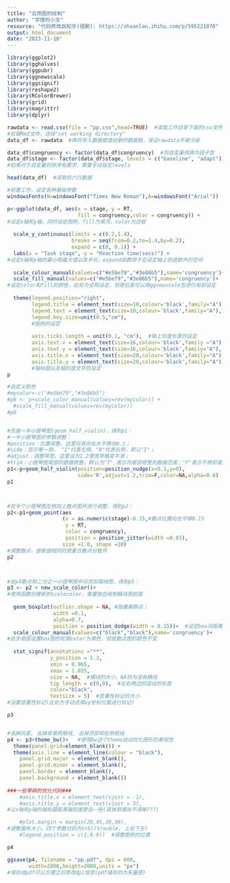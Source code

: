---
title: "云雨图的绘制"
author: "学理的小文"
resource: "代码修改自知乎(侵删): https://zhuanlan.zhihu.com/p/595221070"
output: html_document
date: "2023-11-10"
---

```{r packages loading, message=FALSE, warning=FALSE}

library(ggplot2)
library(gghalves)
library(ggpubr)
library(ggnewscale)
library(ggsignif)
library(reshape2)
library(RColorBrewer)
library(grid)
library(magrittr)
library(dplyr)
```

```{r file loading, warning=FALSE}

rawdata <- read.csv(file = "pp.csv",head=TRUE)  #读取工作目录下面的csv文件
#右键Rmd文件，选择"set working directory"
data_df <- rawdata  #再将导入数据赋值给新的数据框，保证rawdata不被污染

data_df$congruency <- factor(data_df$congruency)  #将自变量转换为因子型
data_df$stage <- factor(data_df$stage, levels = c("baseline", "adapt"))
#如果对于自变量的排序有要求，需要手动指定levels

head(data_df)  #读取前六行数据
```

```{r plotting}

#前置工作，设定各种基础参数
windowsFonts(N=windowsFont("Times New Roman"),A=windowsFont("Arial")) 

p<-ggplot(data_df, aes(x = stage, y = RT, 
                       fill = congruency,color = congruency)) +
#设定x轴和y轴，同时设定图例，fill为填充，color为边框
  
  scale_y_continuous(limits = c(0.2,1.4),
                     breaks = seq(from=0.2,to=1.4,by=0.2),
                     expand = c(0, 0.1)) +
  labs(x = "Task stage", y = "Reaction time(secs)") +
#设定x轴和y轴的最小和最大值以及步长，expand函数用于在设定轴上创造额外的空间
  
  scale_colour_manual(values=c("#e5be79","#3e86b5"),name='congruency')+
  scale_fill_manual(values=c("#e5be79","#3e86b5"),name='congruency')+
#设定color和fill的颜色，此处为全局设定，但是后面可以用ggnewscale包进行局部设定
  
  theme(legend.position="right",
        legend.title = element_text(size=10,colour='black',family="A"),
        legend.text = element_text(size=10,colour='black',family="A"),
        legend.key.size=unit(0.5,"cm"),
        #图例的设定
        
        axis.ticks.length = unit(0.1, "cm"),  #轴上刻度长度的设定
        axis.text.x = element_text(size=16,colour='black',family ="A"),
        axis.text.y = element_text(size=16,colour='black',family="A"),
        axis.title.x = element_text(size=20,colour='black',family="A"),
        axis.title.y = element_text(size=20,colour='black',family="A"))
        #轴标题以及轴刻度文字的设定
p

#自定义颜色
#mycolor<-c("#e5be79","#3e86b5") 
#p0 <- p+scale_color_manual(values=rev(mycolor)) +
  #scale_fill_manual(values=rev(mycolor))
#p0


#先画一半小提琴图(geom_half_violin)，得到p1：
#一半小提琴图的参数调整：
#position：位置调整，这里将其向右水平移动0.1；
#side：显示哪一侧， "I"代表左侧，"R"代表右侧，默认"I"；
#adjust：调整带宽，这里设为1.2使宽带略变平滑；
#trim：小提琴图尾部的数据修整，默认为"T",表示将尾部修整到数据范围；"F"表示不修剪尾部；
p1<-p+geom_half_violin(position=position_nudge(x=0.1,y=0),
                       side='R',adjust=1.2,trim=F,color=NA,alpha=0.8)
p1



#在半个小提琴图左侧加上散点图并进行调整，得到p2：
p2<-p1+geom_point(aes
                  (x = as.numeric(stage)-0.15,#散点位置向左平移0.15
                   y = RT,
                   color = congruency),
                   position = position_jitter(width =0.03),
                  size =1.0, shape =20)
#调整散点，使取值相同的原重合散点分散开
p2



#在p4散点和二分之一小提琴图中间添加箱线图，得到p5：
p3 <- p2 + new_scale_color()+    
#使用函数创建新的scalecolor，需要放在绘制箱线图前面
  
  geom_boxplot(outlier.shape = NA, #隐藏离群点；
               width =0.1,
               alpha=0.7,
               position = position_dodge(width = 0.15))+  #设定box间距离
  scale_colour_manual(values=c("black","black"),name='congruency')+
#此步局部设置box图的轮廓color为黑色，但是散点图的颜色不变
  
  stat_signif(annotations ="**",
              y_position = 1.3,
              xmin = 0.965,
              xmax = 1.035,
              size = NA,  #横线的大小，NA则为没有横线
              tip_length = c(0,0),  #左右两边的竖线的长度
              color="black",
              textsize = 5)  #显著性标记的大小
#设置显著性标记(此处为手动选择xy坐标位置进行标记)

p3


#去掉灰底, 去掉背景网格线, 去掉顶部和右侧框线
p4 <- p3+theme_bw()+   #使用bw这个theme自动优化图形的美观性
  theme(panel.grid=element_blank()) +
  theme(axis.line = element_line(colour = "black"),
    panel.grid.major = element_blank(),
    panel.grid.minor = element_blank(),
    panel.border = element_blank(),
    panel.background = element_blank())
    
###一些零碎的优化代码###
    #axis.title.x = element_text(vjust = -1),
    #axis.title.y = element_text(vjust = 5),
#让x轴和y轴的轴标题距离轴刻度更远一些(具体原理尚不清晰???)

    #plot.margin = margin(20,45,30,30),  
#调整画布大小，四个参数分别为trbl(trouble, 上右下左)
    #legend.position = c(1,0.9))  #调整图例的位置

p4
```

```{r save the plot}

ggsave(p4, filename = "pp.pdf", dpi = 600,
       width=2800,height=2000,units = "px")
#保存成pdf可以方便之后修改dpi信息(pdf储存的为矢量图)

```
